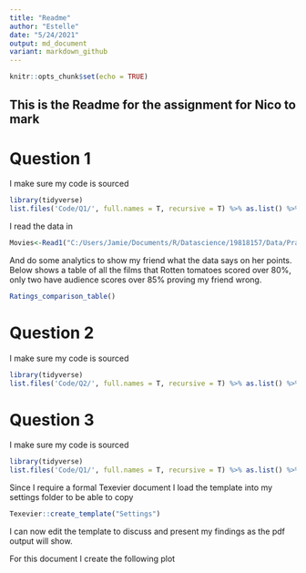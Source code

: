 ```yaml
---
title: "Readme"
author: "Estelle"
date: "5/24/2021"
output: md_document
variant: markdown_github
---
```


```r
knitr::opts_chunk$set(echo = TRUE)
```

## This is the Readme for the assignment for Nico to mark
 
# Question 1

I make sure my code is sourced
```r
library(tidyverse)
list.files('Code/Q1/', full.names = T, recursive = T) %>% as.list() %>% walk(~source(.))
```

I read the data in 
```r
Movies<-Read1("C:/Users/Jamie/Documents/R/Datascience/19818157/Data/Practical/Movies/Movies.csv")
```

And do some analytics to show my friend what the data says on her points.
Below shows a table of all the films that Rotten tomatoes scored over 80%, only two have audience scores over 85% proving my friend wrong.
```r
Ratings_comparison_table()
```
# Question 2
I make sure my code is sourced
```r
library(tidyverse)
list.files('Code/Q2/', full.names = T, recursive = T) %>% as.list() %>% walk(~source(.))
```

# Question 3

I make sure my code is sourced
```r
library(tidyverse)
list.files('Code/Q1/', full.names = T, recursive = T) %>% as.list() %>% walk(~source(.))
```
Since I require a formal Texevier document I load the template into my settings folder to be able to copy
```r
Texevier::create_template("Settings")
```
I can now edit the template to discuss and present my findings as the pdf output will show.

For this document I create the following plot
```r

```

